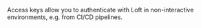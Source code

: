 Access keys allow you to authenticate with Loft in non-interactive environments, e.g. from CI/CD pipelines.
